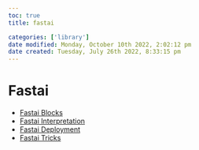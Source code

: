 ```yaml
---
toc: true
title: fastai

categories: ['library']
date modified: Monday, October 10th 2022, 2:02:12 pm
date created: Tuesday, July 26th 2022, 8:33:15 pm
---
```


# Fastai
- [Fastai Blocks](Fastai%20Blocks.qmd)
- [Fastai Interpretation](Fastai%20Interpretation.qmd)
- [Fastai Deployment](Fastai%20Deployment.qmd)
- [Fastai Tricks](Fastai%20Tricks.qmd)



